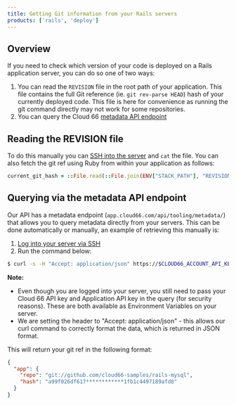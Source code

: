 ```yaml
---
title: Getting Git information from your Rails servers
products: ['rails', 'deploy']
---
```


## Overview

If you need to check which version of your code is deployed on a Rails application server, you can do so one of two ways:

1. You can read the `REVISION` file in the root path of your application. This file contains the full Git reference (ie. `git rev-parse HEAD`) hash of your currently deployed code. This file is here for convenience as running the git command directly may not work for some repositories.
2. You can query the Cloud 66 [metadata API endpoint](https://help.cloud66.com/docs/servers/querying-server-metadata#4-find-out-which-version-of-the-code-is-deployed)

## Reading the REVISION file 

To do this manually you can [SSH into the server](https://help.cloud66.com/docs/servers/ssh-to-server#ssh-using-cloud-66-toolbelt-cli) and `cat` the file. You can also fetch the git ref using Ruby from within your application as follows:

```ruby
current_git_hash = ::File.read(::File.join(ENV["STACK_PATH"], "REVISION")).strip
```

## Querying via the metadata API endpoint

Our API has a metadata endpoint (`app.cloud66.com/api/tooling/metadata/`) that allows you to query metadata directly from your servers. This can be done automatically or manually, an example of retrieving this manually is:

1. [Log into your server via SSH](https://help.cloud66.com/docs/servers/ssh-to-server#ssh-using-cloud-66-toolbelt-cli)
2. Run the command below:

```bash
$ curl -s -H "Accept: application/json" https://$CLOUD66_ACCOUNT_API_KEY:X@app.cloud66.com/api/tooling/metadata/$CLOUD66_APPLICATION_API_KEY/deployment/source | jq -r '.response'
```

**Note:**

- Even though you are logged into your server, you still need to pass your Cloud 66 API key and Application API key in the query (for security reasons). These are both available as Environment Variables on your server.
- We are setting the header to "Accept: application/json" - this allows our curl command to correctly format the data, which is returned in JSON format.

This will return your git ref in the following format: 

```json
{
  "app": {
    "repo": "git://github.com/cloud66-samples/rails-mysql",
    "hash": "a99f026df617************1fb1c4497189afd8"
  }
}
```